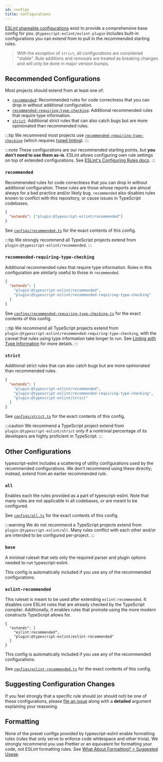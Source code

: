 ```yaml
---
id: configs
title: Configurations
---
```


[ESLint shareable configurations](https://eslint.org/docs/latest/developer-guide/shareable-configs) exist to provide a comprehensive base config for you.
`@typescript-eslint/eslint-plugin` includes built-in configurations you can extend from to pull in the recommended starting rules.

> With the exception of `strict`, all configurations are considered "stable".
> Rule additions and removals are treated as breaking changes and will only be done in major version bumps.

## Recommended Configurations

Most projects should extend from at least one of:

- [`recommended`](#recommended): Recommended rules for code correctness that you can drop in without additional configuration.
- [`recommended-requiring-type-checking`](#recommended-requiring-type-checking): Additional recommended rules that require type information.
- [`strict`](#strict): Additional strict rules that can also catch bugs but are more opinionated than recommended rules.

:::tip
We recommend most projects use [`recommended-requiring-type-checking`](#recommended-requiring-type-checking) (which requires [typed linting](./Typed_Linting.mdx)).
:::

:::note
These configurations are our recommended starting points, but **you don't need to use them as-is**.
ESLint allows configuring own rule settings on top of extended configurations.
See [ESLint's Configuring Rules docs](https://eslint.org/docs/user-guide/configuring/rules#using-configuration-files).
:::

### `recommended`

Recommended rules for code correctness that you can drop in without additional configuration.
These rules are those whose reports are almost always for a bad practice and/or likely bug.
`recommended` also disables rules known to conflict with this repository, or cause issues in TypeScript codebases.

```json
{
  "extends": ["plugin:@typescript-eslint/recommended"]
}
```

See [`configs/recommended.ts`](https://github.com/typescript-eslint/typescript-eslint/blob/main/packages/eslint-plugin/src/configs/recommended.ts) for the exact contents of this config.

:::tip
We strongly recommend all TypeScript projects extend from `plugin:@typescript-eslint/recommended`.
:::

### `recommended-requiring-type-checking`

Additional recommended rules that require type information.
Rules in this configuration are similarly useful to those in `recommended`.

```json
{
  "extends": [
    "plugin:@typescript-eslint/recommended",
    "plugin:@typescript-eslint/recommended-requiring-type-checking"
  ]
}
```

See [`configs/recommended-requiring-type-checking.ts`](https://github.com/typescript-eslint/typescript-eslint/blob/main/packages/eslint-plugin/src/configs/recommended-requiring-type-checking.ts) for the exact contents of this config.

:::tip
We recommend all TypeScript projects extend from `plugin:@typescript-eslint/recommended-requiring-type-checking`, with the caveat that rules using type information take longer to run.
See [Linting with Type Information](/linting/typed-linting) for more details.
:::

### `strict`

Additional strict rules that can also catch bugs but are more opinionated than recommended rules.

```json
{
  "extends": [
    "plugin:@typescript-eslint/recommended",
    "plugin:@typescript-eslint/recommended-requiring-type-checking",
    "plugin:@typescript-eslint/strict"
  ]
}
```

See [`configs/strict.ts`](https://github.com/typescript-eslint/typescript-eslint/blob/main/packages/eslint-plugin/src/configs/strict.ts) for the exact contents of this config.

:::caution
We recommend a TypeScript project extend from `plugin:@typescript-eslint/strict` only if a nontrivial percentage of its developers are highly proficient in TypeScript.
:::

## Other Configurations

typescript-eslint includes a scattering of utility configurations used by the recommended configurations.
We don't recommend using these directly; instead, extend from an earlier recommended rule.

### `all`

Enables each the rules provided as a part of typescript-eslint.
Note that many rules are not applicable in all codebases, or are meant to be configured.

See [`configs/all.ts`](https://github.com/typescript-eslint/typescript-eslint/blob/main/packages/eslint-plugin/src/configs/all.ts) for the exact contents of this config.

:::warning
We do not recommend a TypeScript projects extend from `plugin:@typescript-eslint/all`.
Many rules conflict with each other and/or are intended to be configured per-project.
:::

### `base`

A minimal ruleset that sets only the required parser and plugin options needed to run typescript-eslint.

<configuration-contents expanded name="base" />

This config is automatically included if you use any of the recommended configurations.

### `eslint-recommended`

This ruleset is meant to be used after extending `eslint:recommended`.
It disables core ESLint rules that are already checked by the TypeScript compiler.
Additionally, it enables rules that promote using the more modern constructs TypeScript allows for.

```jsonc
{
  "extends": [
    "eslint:recommended",
    "plugin:@typescript-eslint/eslint-recommended"
  ]
}
```

This config is automatically included if you use any of the recommended configurations.

See [`configs/eslint-recommended.ts`](https://github.com/typescript-eslint/typescript-eslint/blob/main/packages/eslint-plugin/src/configs/eslint-recommended.ts) for the exact contents of this config.

## Suggesting Configuration Changes

If you feel strongly that a specific rule should (or should not) be one of these configurations, please [file an issue](https://github.com/typescript-eslint/typescript-eslint/issues/new?assignees=&labels=package%3A+eslint-plugin%2Cpreset+config+change%2Ctriage&template=09-config-change.yaml&title=Configs%3A+%3Ca+short+description+of+my+proposal%3E) along with a **detailed** argument explaining your reasoning.

## Formatting

None of the preset configs provided by typescript-eslint enable formatting rules (rules that only serve to enforce code whitespace and other trivia).
We strongly recommend you use Prettier or an equivalent for formatting your code, not ESLint formatting rules.
See [What About Formatting? > Suggested Usage](./troubleshooting/formatting#suggested-usage).

